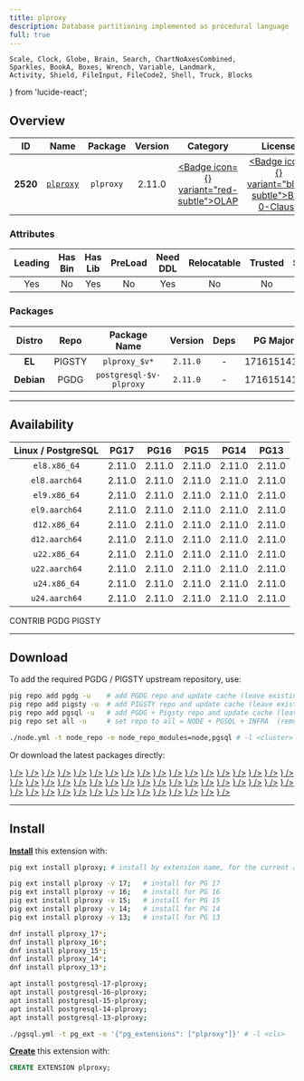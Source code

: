 ```yaml
---
title: plproxy
description: Database partitioning implemented as procedural language
full: true
---
```


    Scale, Clock, Globe, Brain, Search, ChartNoAxesCombined,
    Sparkles, BookA, Boxes, Wrench, Variable, Landmark,
    Activity, Shield, FileInput, FileCode2, Shell, Truck, Blocks
} from 'lucide-react';

## Overview

| <TooltipIconButton tooltip="Extension unique identifier" side="top">ID</TooltipIconButton> | <TooltipIconButton tooltip="Extension name" side="top">Name</TooltipIconButton> | <TooltipIconButton tooltip="Package name for installation" side="top">Package</TooltipIconButton> | <TooltipIconButton tooltip="Latest available extension version" side="top">Version</TooltipIconButton> | <TooltipIconButton tooltip="Extension category" side="top">Category</TooltipIconButton> | <TooltipIconButton tooltip="Open source license" side="top">License</TooltipIconButton> | <TooltipIconButton tooltip="Programming language" side="top">Lang</TooltipIconButton> |
|:--------:|:--------:|:----------:|:--------------:|:---------------------------------------:|:------------------------------------------------------:|:----:|
| **2520** | [`plproxy`](https://github.com/plproxy/plproxy) | `plproxy` | 2.11.0 | <a href="/ext/olap" className="no-underline"><Badge icon={<ChartNoAxesCombined />} variant="red-subtle">OLAP</Badge></a> | <a href="/ext/list/license#bsd-0-clause" className="no-underline"><Badge icon={<Scale />} variant="blue-subtle">BSD 0-Clause</Badge></a> | <a href="/ext/list/lang#c"><Badge icon={<FileCode2 />} variant="blue-subtle">C</Badge></a> |

### Attributes

| <TooltipIconButton tooltip="The Primary Leading extension in the Package" side="top">Leading</TooltipIconButton> | <TooltipIconButton tooltip="Contains binary utils" side="top">Has Bin</TooltipIconButton> | <TooltipIconButton tooltip="Contains .so shared library files" side="top">Has Lib</TooltipIconButton> | <TooltipIconButton tooltip="Requires preloading via shared_preload_libraries" side="top">PreLoad</TooltipIconButton> | <TooltipIconButton tooltip="Requires CREATE EXTENSION DDL command" side="top">Need DDL</TooltipIconButton> | <TooltipIconButton tooltip="Can be installed in any schema" side="top">Relocatable</TooltipIconButton> | <TooltipIconButton tooltip="Can be created by non-superuser" side="top">Trusted</TooltipIconButton> | <TooltipIconButton tooltip="Schemas used by this extension" side="top">Schemas</TooltipIconButton> |
|:-------:|:-------:|:-------:|:-------:|:--------:|:-----------:|:-------:|:-------:|
| Yes | No | Yes | No | Yes | No | No | - |

### Packages

| <TooltipIconButton tooltip="Linux distribution family, EL or Debian" side="top">Distro</TooltipIconButton> | <TooltipIconButton tooltip="Package repository" side="top">Repo</TooltipIconButton> | <TooltipIconButton tooltip="The RPM/DEB Package Name Pattern (replace $v with real pg major)" side="top">Package Name</TooltipIconButton> | <TooltipIconButton tooltip="Latest package version" side="top">Version</TooltipIconButton> | <TooltipIconButton tooltip="RPM/DEB Package dependencies" side="top">Deps</TooltipIconButton> | <TooltipIconButton tooltip="Available in these PostgreSQL Major Versions" side="top">PG Major</TooltipIconButton> |
|:----------:|:--------:|:------------------------:|:-----------:|:------------:|:------------------:|
|   **EL**   | <Badge variant="amber-subtle"><span className="font-bold">PIGSTY</span></Badge> | `plproxy_$v*` | `2.11.0` | - | <Badge variant="green-subtle">17</Badge><Badge variant="green-subtle">16</Badge><Badge variant="green-subtle">15</Badge><Badge variant="green-subtle">14</Badge><Badge variant="green-subtle">13</Badge> |
| **Debian** | <Badge variant="blue-subtle"><span className="font-bold">PGDG</span></Badge> | `postgresql-$v-plproxy` | `2.11.0` | - | <Badge variant="green-subtle">17</Badge><Badge variant="green-subtle">16</Badge><Badge variant="green-subtle">15</Badge><Badge variant="green-subtle">14</Badge><Badge variant="green-subtle">13</Badge> |



------

## Availability

| <TooltipIconButton tooltip="Linux Distro Arch / PostgreSQL Major Version" side="top">Linux / PostgreSQL </TooltipIconButton> | **PG17** | **PG16** | **PG15** | **PG14** | **PG13** |
|:-----:|:-----:|:-----:|:-----:|:-----:|:-----:|
| `el8.x86_64` | <Badge variant="blue-subtle">2.11.0</Badge> | <Badge variant="amber-subtle">2.11.0</Badge> | <Badge variant="amber-subtle">2.11.0</Badge> | <Badge variant="amber-subtle">2.11.0</Badge> | <Badge variant="amber-subtle">2.11.0</Badge> |
| `el8.aarch64` | <Badge variant="blue-subtle">2.11.0</Badge> | <Badge variant="amber-subtle">2.11.0</Badge> | <Badge variant="amber-subtle">2.11.0</Badge> | <Badge variant="amber-subtle">2.11.0</Badge> | <Badge variant="amber-subtle">2.11.0</Badge> |
| `el9.x86_64` | <Badge variant="blue-subtle">2.11.0</Badge> | <Badge variant="amber-subtle">2.11.0</Badge> | <Badge variant="amber-subtle">2.11.0</Badge> | <Badge variant="amber-subtle">2.11.0</Badge> | <Badge variant="amber-subtle">2.11.0</Badge> |
| `el9.aarch64` | <Badge variant="blue-subtle">2.11.0</Badge> | <Badge variant="amber-subtle">2.11.0</Badge> | <Badge variant="amber-subtle">2.11.0</Badge> | <Badge variant="amber-subtle">2.11.0</Badge> | <Badge variant="amber-subtle">2.11.0</Badge> |
| `d12.x86_64` | <Badge variant="blue-subtle">2.11.0</Badge> | <Badge variant="blue-subtle">2.11.0</Badge> | <Badge variant="blue-subtle">2.11.0</Badge> | <Badge variant="blue-subtle">2.11.0</Badge> | <Badge variant="blue-subtle">2.11.0</Badge> |
| `d12.aarch64` | <Badge variant="blue-subtle">2.11.0</Badge> | <Badge variant="blue-subtle">2.11.0</Badge> | <Badge variant="blue-subtle">2.11.0</Badge> | <Badge variant="blue-subtle">2.11.0</Badge> | <Badge variant="blue-subtle">2.11.0</Badge> |
| `u22.x86_64` | <Badge variant="blue-subtle">2.11.0</Badge> | <Badge variant="blue-subtle">2.11.0</Badge> | <Badge variant="blue-subtle">2.11.0</Badge> | <Badge variant="blue-subtle">2.11.0</Badge> | <Badge variant="blue-subtle">2.11.0</Badge> |
| `u22.aarch64` | <Badge variant="blue-subtle">2.11.0</Badge> | <Badge variant="blue-subtle">2.11.0</Badge> | <Badge variant="blue-subtle">2.11.0</Badge> | <Badge variant="blue-subtle">2.11.0</Badge> | <Badge variant="blue-subtle">2.11.0</Badge> |
| `u24.x86_64` | <Badge variant="blue-subtle">2.11.0</Badge> | <Badge variant="blue-subtle">2.11.0</Badge> | <Badge variant="blue-subtle">2.11.0</Badge> | <Badge variant="blue-subtle">2.11.0</Badge> | <Badge variant="blue-subtle">2.11.0</Badge> |
| `u24.aarch64` | <Badge variant="blue-subtle">2.11.0</Badge> | <Badge variant="blue-subtle">2.11.0</Badge> | <Badge variant="blue-subtle">2.11.0</Badge> | <Badge variant="blue-subtle">2.11.0</Badge> | <Badge variant="blue-subtle">2.11.0</Badge> |

<Badge variant="green-subtle"><span className="font-black">CONTRIB</span></Badge> <Badge variant="blue-subtle"><span className="font-black">PGDG</span></Badge> <Badge variant="amber-subtle"><span className="font-black">PIGSTY</span></Badge>

------

## Download

To add the required PGDG / PIGSTY upstream repository, use:

```bash tab="pig"
pig repo add pgdg -u    # add PGDG repo and update cache (leave existing repos)
pig repo add pigsty -u  # add PIGSTY repo and update cache (leave existing repos)
pig repo add pgsql -u   # add PGDG + Pigsty repo and update cache (leave existing repos)
pig repo set all -u     # set repo to all = NODE + PGSQL + INFRA  (remove existing repos)
```
```bash tab="pigsty"
./node.yml -t node_repo -e node_repo_modules=node,pgsql # -l <cluster>
```

Or download the latest packages directly:

<Files>
    <Folder name="el8.x86_64">
        <a href="https://download.postgresql.org/pub/repos/yum/17/redhat/rhel-8-x86_64/plproxy_17-2.11.0-2PGDG.rhel8.x86_64.rpm"><File name="plproxy_17-2.11.0-2PGDG.rhel8.x86_64.rpm" icon={<Package className="text-emerald-500" />} /></a>
        <a href="https://repo.pigsty.io/yum/pgsql/el8.x86_64/plproxy_16-2.11.0-1PIGSTY.el8.x86_64.rpm"><File name="plproxy_16-2.11.0-1PIGSTY.el8.x86_64.rpm" icon={<Package className="text-emerald-500" />} /></a>
        <a href="https://repo.pigsty.io/yum/pgsql/el8.x86_64/plproxy_15-2.11.0-1PIGSTY.el8.x86_64.rpm"><File name="plproxy_15-2.11.0-1PIGSTY.el8.x86_64.rpm" icon={<Package className="text-emerald-500" />} /></a>
        <a href="https://repo.pigsty.io/yum/pgsql/el8.x86_64/plproxy_14-2.11.0-1PIGSTY.el8.x86_64.rpm"><File name="plproxy_14-2.11.0-1PIGSTY.el8.x86_64.rpm" icon={<Package className="text-emerald-500" />} /></a>
        <a href="https://repo.pigsty.io/yum/pgsql/el8.x86_64/plproxy_13-2.11.0-1PIGSTY.el8.x86_64.rpm"><File name="plproxy_13-2.11.0-1PIGSTY.el8.x86_64.rpm" icon={<Package className="text-emerald-500" />} /></a>
    </Folder>
    <Folder name="el8.aarch64">
        <a href="https://download.postgresql.org/pub/repos/yum/17/redhat/rhel-8-aarch64/plproxy_17-2.11.0-2PGDG.rhel8.aarch64.rpm"><File name="plproxy_17-2.11.0-2PGDG.rhel8.aarch64.rpm" icon={<Package className="text-orange-500" />} /></a>
        <a href="https://repo.pigsty.io/yum/pgsql/el8.aarch64/plproxy_16-2.11.0-1PIGSTY.el8.aarch64.rpm"><File name="plproxy_16-2.11.0-1PIGSTY.el8.aarch64.rpm" icon={<Package className="text-orange-500" />} /></a>
        <a href="https://repo.pigsty.io/yum/pgsql/el8.aarch64/plproxy_15-2.11.0-1PIGSTY.el8.aarch64.rpm"><File name="plproxy_15-2.11.0-1PIGSTY.el8.aarch64.rpm" icon={<Package className="text-orange-500" />} /></a>
        <a href="https://repo.pigsty.io/yum/pgsql/el8.aarch64/plproxy_14-2.11.0-1PIGSTY.el8.aarch64.rpm"><File name="plproxy_14-2.11.0-1PIGSTY.el8.aarch64.rpm" icon={<Package className="text-orange-500" />} /></a>
        <a href="https://repo.pigsty.io/yum/pgsql/el8.aarch64/plproxy_13-2.11.0-1PIGSTY.el8.aarch64.rpm"><File name="plproxy_13-2.11.0-1PIGSTY.el8.aarch64.rpm" icon={<Package className="text-orange-500" />} /></a>
    </Folder>
    <Folder name="el9.x86_64">
        <a href="https://download.postgresql.org/pub/repos/yum/17/redhat/rhel-9-x86_64/plproxy_17-2.11.0-2PGDG.rhel9.x86_64.rpm"><File name="plproxy_17-2.11.0-2PGDG.rhel9.x86_64.rpm" icon={<Package className="text-emerald-500" />} /></a>
        <a href="https://repo.pigsty.io/yum/pgsql/el9.x86_64/plproxy_16-2.11.0-1PIGSTY.el9.x86_64.rpm"><File name="plproxy_16-2.11.0-1PIGSTY.el9.x86_64.rpm" icon={<Package className="text-emerald-500" />} /></a>
        <a href="https://repo.pigsty.io/yum/pgsql/el9.x86_64/plproxy_15-2.11.0-1PIGSTY.el9.x86_64.rpm"><File name="plproxy_15-2.11.0-1PIGSTY.el9.x86_64.rpm" icon={<Package className="text-emerald-500" />} /></a>
        <a href="https://repo.pigsty.io/yum/pgsql/el9.x86_64/plproxy_14-2.11.0-1PIGSTY.el9.x86_64.rpm"><File name="plproxy_14-2.11.0-1PIGSTY.el9.x86_64.rpm" icon={<Package className="text-emerald-500" />} /></a>
        <a href="https://repo.pigsty.io/yum/pgsql/el9.x86_64/plproxy_13-2.11.0-1PIGSTY.el9.x86_64.rpm"><File name="plproxy_13-2.11.0-1PIGSTY.el9.x86_64.rpm" icon={<Package className="text-emerald-500" />} /></a>
    </Folder>
    <Folder name="el9.aarch64">
        <a href="https://download.postgresql.org/pub/repos/yum/17/redhat/rhel-9-aarch64/plproxy_17-2.11.0-2PGDG.rhel9.aarch64.rpm"><File name="plproxy_17-2.11.0-2PGDG.rhel9.aarch64.rpm" icon={<Package className="text-orange-500" />} /></a>
        <a href="https://repo.pigsty.io/yum/pgsql/el9.aarch64/plproxy_16-2.11.0-1PIGSTY.el9.aarch64.rpm"><File name="plproxy_16-2.11.0-1PIGSTY.el9.aarch64.rpm" icon={<Package className="text-orange-500" />} /></a>
        <a href="https://repo.pigsty.io/yum/pgsql/el9.aarch64/plproxy_15-2.11.0-1PIGSTY.el9.aarch64.rpm"><File name="plproxy_15-2.11.0-1PIGSTY.el9.aarch64.rpm" icon={<Package className="text-orange-500" />} /></a>
        <a href="https://repo.pigsty.io/yum/pgsql/el9.aarch64/plproxy_14-2.11.0-1PIGSTY.el9.aarch64.rpm"><File name="plproxy_14-2.11.0-1PIGSTY.el9.aarch64.rpm" icon={<Package className="text-orange-500" />} /></a>
        <a href="https://repo.pigsty.io/yum/pgsql/el9.aarch64/plproxy_13-2.11.0-1PIGSTY.el9.aarch64.rpm"><File name="plproxy_13-2.11.0-1PIGSTY.el9.aarch64.rpm" icon={<Package className="text-orange-500" />} /></a>
    </Folder>
    <Folder name="d12.x86_64">
        <a href="https://apt.postgresql.org/pub/repos/apt/pool/main/p/postgresql-plproxy/postgresql-17-plproxy_2.11.0-12.pgdg120+1_arm64.deb"><File name="postgresql-17-plproxy_2.11.0-12.pgdg120+1_arm64.deb" icon={<Box className="text-emerald-500" />} /></a>
        <a href="https://apt.postgresql.org/pub/repos/apt/pool/main/p/postgresql-plproxy/postgresql-16-plproxy_2.11.0-12.pgdg120+1_arm64.deb"><File name="postgresql-16-plproxy_2.11.0-12.pgdg120+1_arm64.deb" icon={<Box className="text-emerald-500" />} /></a>
        <a href="https://apt.postgresql.org/pub/repos/apt/pool/main/p/postgresql-plproxy/postgresql-15-plproxy_2.11.0-12.pgdg120+1_arm64.deb"><File name="postgresql-15-plproxy_2.11.0-12.pgdg120+1_arm64.deb" icon={<Box className="text-emerald-500" />} /></a>
        <a href="https://apt.postgresql.org/pub/repos/apt/pool/main/p/postgresql-plproxy/postgresql-14-plproxy_2.11.0-12.pgdg120+1_arm64.deb"><File name="postgresql-14-plproxy_2.11.0-12.pgdg120+1_arm64.deb" icon={<Box className="text-emerald-500" />} /></a>
        <a href="https://apt.postgresql.org/pub/repos/apt/pool/main/p/postgresql-plproxy/postgresql-13-plproxy_2.11.0-12.pgdg120+1_arm64.deb"><File name="postgresql-13-plproxy_2.11.0-12.pgdg120+1_arm64.deb" icon={<Box className="text-emerald-500" />} /></a>
    </Folder>
    <Folder name="d12.aarch64">
        <a href="https://apt.postgresql.org/pub/repos/apt/pool/main/p/postgresql-plproxy/postgresql-17-plproxy_2.11.0-12.pgdg120+1_amd64.deb"><File name="postgresql-17-plproxy_2.11.0-12.pgdg120+1_amd64.deb" icon={<Box className="text-orange-500" />} /></a>
        <a href="https://apt.postgresql.org/pub/repos/apt/pool/main/p/postgresql-plproxy/postgresql-16-plproxy_2.11.0-12.pgdg120+1_amd64.deb"><File name="postgresql-16-plproxy_2.11.0-12.pgdg120+1_amd64.deb" icon={<Box className="text-orange-500" />} /></a>
        <a href="https://apt.postgresql.org/pub/repos/apt/pool/main/p/postgresql-plproxy/postgresql-15-plproxy_2.11.0-12.pgdg120+1_amd64.deb"><File name="postgresql-15-plproxy_2.11.0-12.pgdg120+1_amd64.deb" icon={<Box className="text-orange-500" />} /></a>
        <a href="https://apt.postgresql.org/pub/repos/apt/pool/main/p/postgresql-plproxy/postgresql-14-plproxy_2.11.0-12.pgdg120+1_amd64.deb"><File name="postgresql-14-plproxy_2.11.0-12.pgdg120+1_amd64.deb" icon={<Box className="text-orange-500" />} /></a>
        <a href="https://apt.postgresql.org/pub/repos/apt/pool/main/p/postgresql-plproxy/postgresql-13-plproxy_2.11.0-12.pgdg120+1_amd64.deb"><File name="postgresql-13-plproxy_2.11.0-12.pgdg120+1_amd64.deb" icon={<Box className="text-orange-500" />} /></a>
    </Folder>
    <Folder name="u22.x86_64">
        <a href="https://apt.postgresql.org/pub/repos/apt/pool/main/p/postgresql-plproxy/postgresql-17-plproxy_2.11.0-12.pgdg22.04+1_amd64.deb"><File name="postgresql-17-plproxy_2.11.0-12.pgdg22.04+1_amd64.deb" icon={<Box className="text-emerald-500" />} /></a>
        <a href="https://apt.postgresql.org/pub/repos/apt/pool/main/p/postgresql-plproxy/postgresql-16-plproxy_2.11.0-12.pgdg22.04+1_amd64.deb"><File name="postgresql-16-plproxy_2.11.0-12.pgdg22.04+1_amd64.deb" icon={<Box className="text-emerald-500" />} /></a>
        <a href="https://apt.postgresql.org/pub/repos/apt/pool/main/p/postgresql-plproxy/postgresql-15-plproxy_2.11.0-12.pgdg22.04+1_amd64.deb"><File name="postgresql-15-plproxy_2.11.0-12.pgdg22.04+1_amd64.deb" icon={<Box className="text-emerald-500" />} /></a>
        <a href="https://apt.postgresql.org/pub/repos/apt/pool/main/p/postgresql-plproxy/postgresql-14-plproxy_2.11.0-12.pgdg22.04+1_amd64.deb"><File name="postgresql-14-plproxy_2.11.0-12.pgdg22.04+1_amd64.deb" icon={<Box className="text-emerald-500" />} /></a>
        <a href="https://apt.postgresql.org/pub/repos/apt/pool/main/p/postgresql-plproxy/postgresql-13-plproxy_2.11.0-12.pgdg22.04+1_amd64.deb"><File name="postgresql-13-plproxy_2.11.0-12.pgdg22.04+1_amd64.deb" icon={<Box className="text-emerald-500" />} /></a>
    </Folder>
    <Folder name="u22.aarch64">
        <a href="https://apt.postgresql.org/pub/repos/apt/pool/main/p/postgresql-plproxy/postgresql-17-plproxy_2.11.0-12.pgdg22.04+1_arm64.deb"><File name="postgresql-17-plproxy_2.11.0-12.pgdg22.04+1_arm64.deb" icon={<Box className="text-orange-500" />} /></a>
        <a href="https://apt.postgresql.org/pub/repos/apt/pool/main/p/postgresql-plproxy/postgresql-16-plproxy_2.11.0-12.pgdg22.04+1_arm64.deb"><File name="postgresql-16-plproxy_2.11.0-12.pgdg22.04+1_arm64.deb" icon={<Box className="text-orange-500" />} /></a>
        <a href="https://apt.postgresql.org/pub/repos/apt/pool/main/p/postgresql-plproxy/postgresql-15-plproxy_2.11.0-12.pgdg22.04+1_arm64.deb"><File name="postgresql-15-plproxy_2.11.0-12.pgdg22.04+1_arm64.deb" icon={<Box className="text-orange-500" />} /></a>
        <a href="https://apt.postgresql.org/pub/repos/apt/pool/main/p/postgresql-plproxy/postgresql-14-plproxy_2.11.0-12.pgdg22.04+1_arm64.deb"><File name="postgresql-14-plproxy_2.11.0-12.pgdg22.04+1_arm64.deb" icon={<Box className="text-orange-500" />} /></a>
        <a href="https://apt.postgresql.org/pub/repos/apt/pool/main/p/postgresql-plproxy/postgresql-13-plproxy_2.11.0-12.pgdg22.04+1_arm64.deb"><File name="postgresql-13-plproxy_2.11.0-12.pgdg22.04+1_arm64.deb" icon={<Box className="text-orange-500" />} /></a>
    </Folder>
    <Folder name="u24.x86_64">
        <a href="https://apt.postgresql.org/pub/repos/apt/pool/main/p/postgresql-plproxy/postgresql-17-plproxy_2.11.0-12.pgdg24.04+1_amd64.deb"><File name="postgresql-17-plproxy_2.11.0-12.pgdg24.04+1_amd64.deb" icon={<Box className="text-emerald-500" />} /></a>
        <a href="https://apt.postgresql.org/pub/repos/apt/pool/main/p/postgresql-plproxy/postgresql-16-plproxy_2.11.0-12.pgdg24.04+1_amd64.deb"><File name="postgresql-16-plproxy_2.11.0-12.pgdg24.04+1_amd64.deb" icon={<Box className="text-emerald-500" />} /></a>
        <a href="https://apt.postgresql.org/pub/repos/apt/pool/main/p/postgresql-plproxy/postgresql-15-plproxy_2.11.0-12.pgdg24.04+1_amd64.deb"><File name="postgresql-15-plproxy_2.11.0-12.pgdg24.04+1_amd64.deb" icon={<Box className="text-emerald-500" />} /></a>
        <a href="https://apt.postgresql.org/pub/repos/apt/pool/main/p/postgresql-plproxy/postgresql-14-plproxy_2.11.0-12.pgdg24.04+1_amd64.deb"><File name="postgresql-14-plproxy_2.11.0-12.pgdg24.04+1_amd64.deb" icon={<Box className="text-emerald-500" />} /></a>
        <a href="https://apt.postgresql.org/pub/repos/apt/pool/main/p/postgresql-plproxy/postgresql-13-plproxy_2.11.0-12.pgdg24.04+1_amd64.deb"><File name="postgresql-13-plproxy_2.11.0-12.pgdg24.04+1_amd64.deb" icon={<Box className="text-emerald-500" />} /></a>
    </Folder>
    <Folder name="u24.aarch64">
        <a href="https://apt.postgresql.org/pub/repos/apt/pool/main/p/postgresql-plproxy/postgresql-17-plproxy_2.11.0-12.pgdg24.04+1_arm64.deb"><File name="postgresql-17-plproxy_2.11.0-12.pgdg24.04+1_arm64.deb" icon={<Box className="text-orange-500" />} /></a>
        <a href="https://apt.postgresql.org/pub/repos/apt/pool/main/p/postgresql-plproxy/postgresql-16-plproxy_2.11.0-12.pgdg24.04+1_arm64.deb"><File name="postgresql-16-plproxy_2.11.0-12.pgdg24.04+1_arm64.deb" icon={<Box className="text-orange-500" />} /></a>
        <a href="https://apt.postgresql.org/pub/repos/apt/pool/main/p/postgresql-plproxy/postgresql-15-plproxy_2.11.0-12.pgdg24.04+1_arm64.deb"><File name="postgresql-15-plproxy_2.11.0-12.pgdg24.04+1_arm64.deb" icon={<Box className="text-orange-500" />} /></a>
        <a href="https://apt.postgresql.org/pub/repos/apt/pool/main/p/postgresql-plproxy/postgresql-14-plproxy_2.11.0-12.pgdg24.04+1_arm64.deb"><File name="postgresql-14-plproxy_2.11.0-12.pgdg24.04+1_arm64.deb" icon={<Box className="text-orange-500" />} /></a>
        <a href="https://apt.postgresql.org/pub/repos/apt/pool/main/p/postgresql-plproxy/postgresql-13-plproxy_2.11.0-12.pgdg24.04+1_arm64.deb"><File name="postgresql-13-plproxy_2.11.0-12.pgdg24.04+1_arm64.deb" icon={<Box className="text-orange-500" />} /></a>
    </Folder>
</Files>

------

## Install

[**Install**](/docs/pgsql/ext/install) this extension with:

```bash tab="pig"
pig ext install plproxy; # install by extension name, for the current active PG version

pig ext install plproxy -v 17;   # install for PG 17
pig ext install plproxy -v 16;   # install for PG 16
pig ext install plproxy -v 15;   # install for PG 15
pig ext install plproxy -v 14;   # install for PG 14
pig ext install plproxy -v 13;   # install for PG 13
```
```bash tab="yum" 
dnf install plproxy_17*;
dnf install plproxy_16*;
dnf install plproxy_15*;
dnf install plproxy_14*;
dnf install plproxy_13*;
```
```bash tab="apt" 
apt install postgresql-17-plproxy;
apt install postgresql-16-plproxy;
apt install postgresql-15-plproxy;
apt install postgresql-14-plproxy;
apt install postgresql-13-plproxy;
```
```bash tab="ansible"
./pgsql.yml -t pg_ext -e '{"pg_extensions": ["plproxy"]}' # -l <cls>
```

[**Create**](/docs/pgsql/ext/create) this extension with:

```sql
CREATE EXTENSION plproxy;
```


